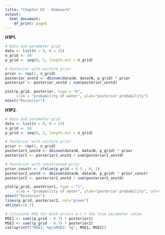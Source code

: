 ```yaml
---
title: "Chapter 02 - Homework"
output:
  html_document:
    df_print: paged
---
```


**H1P1.**

```r
# Data and parameter grid
data <- list(W = 8, N = 15)
n_grid <- 50
p_grid <- seq(0, 1, length.out = n_grid)

# Posterior with uniform prior
prior <- rep(1, n_grid)
posterior_unstd <- dbinom(data$W, data$N, p_grid) * prior
posterior <- posterior_unstd / sum(posterior_unstd)

plot(p_grid, posterior, type = "b",
     xlab = "probability of water", ylab="posterior probability")
mtext("Posterior")

```

**H1P2**.
```r
# Data and parameter grid
data <- list(W = 8, N = 15)
n_grid <- 50
p_grid <- seq(0, 1, length.out = n_grid)

# Posterior with uniform prior
prior <- rep(1, n_grid)
posterior1_unstd <- dbinom(data$W, data$N, p_grid) * prior
posterior1 <- posterior1_unstd / sum(posterior1_unstd)

# Posterior with constrained prior
prior_constr <- ifelse(p_grid < 0.5 , 0, 1)
posterior2_unstd <- dbinom(data$W, data$N, p_grid) * prior_constr
posterior2 <- posterior2_unstd / sum(posterior2_unstd)

plot(p_grid, posterior1, type = "l",
     xlab = "probability of water", ylab="posterior probability", col="red", ylim=c(0, 0.13))
mtext("Posterior")
lines(p_grid, posterior2, col="green")
abline(v=0.7)

# Calculate MSE for both priors w.r.t the true parameter value
MSE1 <- sum((p_grid - 0.7) * posterior1)
MSE2 <- sum((p_grid - 0.7) * posterior2)
cat(sprintf("MSE1: %g\nMSE2: %g", MSE1, MSE2))
```


